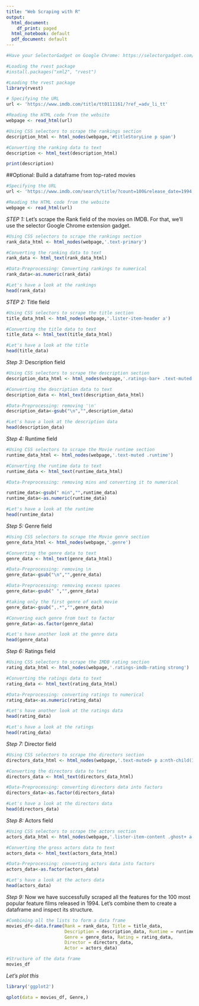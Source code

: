 ```yaml
---
title: "Web Scraping with R"
output:
  html_document:
    df_print: paged
  html_notebook: default
  pdf_document: default
---
```


```r
#Have your SelectorGadget on Google Chrome: https://selectorgadget.com/

#Loading the rvest package
#install.packages("xml2", "rvest")

#Loading the rvest package
library(rvest)

# Specifying the URL 
url <- 'https://www.imdb.com/title/tt0111161/?ref_=adv_li_tt'

#Reading the HTML code from the website
webpage <- read_html(url)

#Using CSS selectors to scrape the rankings section
description_html <- html_nodes(webpage,'#titleStoryLine p span')

#Converting the ranking data to text
description <- html_text(description_html)

print(description)
```

##Optional: Build a dataframe from top-rated movies
```r
#Specifying the URL 
url <- 'https://www.imdb.com/search/title/?count=100&release_date=1994,1994&title_type=feature'

#Reading the HTML code from the website
webpage <- read_html(url)

```

*STEP 1:* Let's scrape the Rank field of the movies on IMDB. For that, we’ll use the selector Google Chrome extension gadget.
```r
#Using CSS selectors to scrape the rankings section
rank_data_html <- html_nodes(webpage,'.text-primary')

#Converting the ranking data to text
rank_data <- html_text(rank_data_html)

#Data-Preprocessing: Converting rankings to numerical
rank_data<-as.numeric(rank_data)

#Let's have a look at the rankings
head(rank_data)

```

*STEP 2:* Title field
```r
#Using CSS selectors to scrape the title section
title_data_html <- html_nodes(webpage,'.lister-item-header a')

#Converting the title data to text
title_data <- html_text(title_data_html)

#Let's have a look at the title
head(title_data)

```

*Step 3:* Description field
```r
#Using CSS selectors to scrape the description section
description_data_html <- html_nodes(webpage,'.ratings-bar+ .text-muted')

#Converting the description data to text
description_data <- html_text(description_data_html)

#Data-Preprocessing: removing '\n'
description_data<-gsub("\n","",description_data)

#Let's have a look at the description data
head(description_data)

```

*Step 4:* Runtime field
```r
#Using CSS selectors to scrape the Movie runtime section
runtime_data_html <- html_nodes(webpage,'.text-muted .runtime')

#Converting the runtime data to text
runtime_data <- html_text(runtime_data_html)

#Data-Preprocessing: removing mins and converting it to numerical

runtime_data<-gsub(" min","",runtime_data)
runtime_data<-as.numeric(runtime_data)

#Let's have a look at the runtime
head(runtime_data)

```

*Step 5:* Genre field
```r
#Using CSS selectors to scrape the Movie genre section
genre_data_html <- html_nodes(webpage,'.genre')

#Converting the genre data to text
genre_data <- html_text(genre_data_html)

#Data-Preprocessing: removing \n
genre_data<-gsub("\n","",genre_data)

#Data-Preprocessing: removing excess spaces
genre_data<-gsub(" ","",genre_data)

#taking only the first genre of each movie
genre_data<-gsub(",.*","",genre_data)

#Convering each genre from text to factor
genre_data<-as.factor(genre_data)

#Let's have another look at the genre data
head(genre_data)

```

*Step 6:* Ratings field
```r
#Using CSS selectors to scrape the IMDB rating section
rating_data_html <- html_nodes(webpage,'.ratings-imdb-rating strong')

#Converting the ratings data to text
rating_data <- html_text(rating_data_html)

#Data-Preprocessing: converting ratings to numerical
rating_data<-as.numeric(rating_data)

#Let's have another look at the ratings data
head(rating_data)

#Let's have a look at the ratings
head(rating_data)
```

*Step 7:* Director field
```r
#Using CSS selectors to scrape the directors section
directors_data_html <- html_nodes(webpage,'.text-muted+ p a:nth-child(1)')

#Converting the directors data to text
directors_data <- html_text(directors_data_html)

#Data-Preprocessing: converting directors data into factors
directors_data<-as.factor(directors_data)

#Let's have a look at the directors data
head(directors_data)
```

*Step 8:* Actors field
```r
#Using CSS selectors to scrape the actors section
actors_data_html <- html_nodes(webpage,'.lister-item-content .ghost+ a')

#Converting the gross actors data to text
actors_data <- html_text(actors_data_html)

#Data-Preprocessing: converting actors data into factors
actors_data<-as.factor(actors_data)

#Let's have a look at the actors data
head(actors_data)
```

*Step 9:* Now we have successfully scraped all the features for the 100 most popular feature films released in 1994. Let’s combine them to create a dataframe and inspect its structure.
```r
#Combining all the lists to form a data frame
movies_df<-data.frame(Rank = rank_data, Title = title_data,
                      Description = description_data, Runtime = runtime_data,
                      Genre = genre_data, Rating = rating_data,
                      Director = directors_data, 
                      Actor = actors_data)

#Structure of the data frame
movies_df
```

*Let's plot this*
```r
library('ggplot2')

qplot(data = movies_df, Genre,)
```






